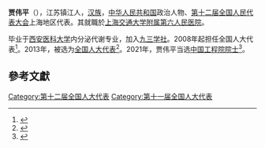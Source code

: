 '''贾伟平'''（{{bd|1956年||}}），江苏镇江人，[[汉族|汉族]]，[[中华人民共和国|中华人民共和国]]政治人物、[[第十二届全国人民代表大会|第十二届全国人民代表大会]]上海地区代表。其就職於[[上海交通大学附属第六人民医院|上海交通大学附属第六人民医院]]。

毕业于[[西安医科大学|西安医科大学]]内分泌代谢专业，加入[[九三学社|九三学社]]。2008年起担任全国人大代表<ref>{{cite news|title=全国人大代表信息-贾伟平|url=http://210.82.31.1:8084/delegate/viewDelegate.action?dbid=110685|accessdate=2013-04-05|newspaper=全国人大网|archive-url=https://web.archive.org/web/20140314140436/http://www.npc.gov.cn/delegate/viewDelegate.action?dbid=110685|archive-date=2014-03-14|dead-url=yes}}</ref>。2013年，被选为[[全国人大代表|全国人大代表]]<ref>{{cite news|title=全国人大代表信息-贾伟平|url=http://210.82.31.1:8084/delegate/viewDelegate.action?dbid=120656|accessdate=2013-03-28|newspaper=全国人大网|archive-url=https://web.archive.org/web/20140314140432/http://www.npc.gov.cn/delegate/viewDelegate.action?dbid=120656|archive-date=2014-03-14|dead-url=yes}}</ref>。2021年，贾伟平当选[[中国工程院院士|中国工程院院士]]<ref>{{cite news |title=重磅！刚刚，上海交大院士+4 |url=https://news.sina.com.cn/c/2021-11-18/doc-iktzqtyu8058354.shtml}}</ref>。

==參考文獻==
{{reflist}}
{{中国政治人物小作品}}
{{中国工程院工程管理学部院士}}
[[Category:第十二届全国人大代表|Category:第十二届全国人大代表]]
[[Category:第十一届全国人大代表|Category:第十一届全国人大代表]]
